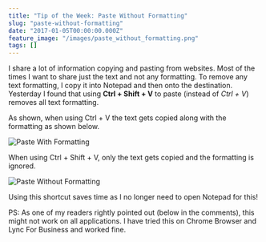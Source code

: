 ```yaml
---
title: "Tip of the Week: Paste Without Formatting"
slug: "paste-without-formatting"
date: "2017-01-05T00:00:00.000Z"
feature_image: "/images/paste_without_formatting.png"
tags: []
---
```


I share a lot of information copying and pasting from websites. Most of the times I want to share just the text and not any formatting. To remove any text formatting, I copy it into Notepad and then onto the destination. Yesterday I found that using **Ctrl + Shift + V** to paste (instead of _Ctrl + V_) removes all text formatting.

As shown, when using Ctrl + V the text gets copied along with the formatting as shown below.

![Paste With Formatting](/images/paste_with_formatting.png)

When using Ctrl + Shift + V, only the text gets copied and the formatting is ignored.

![Paste Without Formatting](/images/paste_without_formatting.png)

Using this shortcut saves time as I no longer need to open Notepad for this!

PS: As one of my readers rightly pointed out (below in the comments), this might not work on all applications. I have tried this on Chrome Browser and Lync For Business and worked fine.